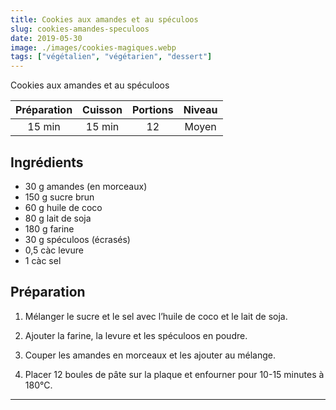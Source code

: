 ```yaml
---
title: Cookies aux amandes et au spéculoos
slug: cookies-amandes-speculoos
date: 2019-05-30
image: ./images/cookies-magiques.webp
tags: ["végétalien", "végétarien", "dessert"]
---
```


<StyledParagraph>Cookies aux amandes et au spéculoos</StyledParagraph>

| Préparation | Cuisson | Portions | Niveau |
| :-: | :-: | :-: | :-: |
| 15 min | 15 min | 12 | Moyen |

## Ingrédients
- <ListItem>30 g amandes (en morceaux)</ListItem>
- <ListItem>150 g sucre brun</ListItem>
- <ListItem>60 g huile de coco</ListItem>
- <ListItem>80 g lait de soja</ListItem>
- <ListItem>180 g farine</ListItem>
- <ListItem>30 g spéculoos (écrasés)</ListItem>
- <ListItem>0,5 càc levure</ListItem>
- <ListItem>1 càc sel</ListItem>

## Préparation

1. Mélanger le sucre et le sel avec l’huile de coco et le lait de soja.

2. Ajouter la farine, la levure et les spéculoos en poudre.

3. Couper les amandes en morceaux et les ajouter au mélange.

4. Placer 12 boules de pâte sur la plaque et enfourner pour 10-15 minutes à 180°C.

---
